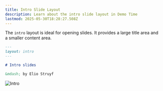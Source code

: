 ```yaml
---
title: Intro Slide Layout
description: Learn about the intro slide layout in Demo Time
lastmod: 2025-05-30T18:28:27.508Z
---
```




The `intro` layout is ideal for opening slides. It provides a large title area and a smaller content area.

```md
---
layout: intro
---

# Intro slides

&mdash; by Elio Struyf
```

<Image class="mx-auto" src={introImg} alt="Intro" />
